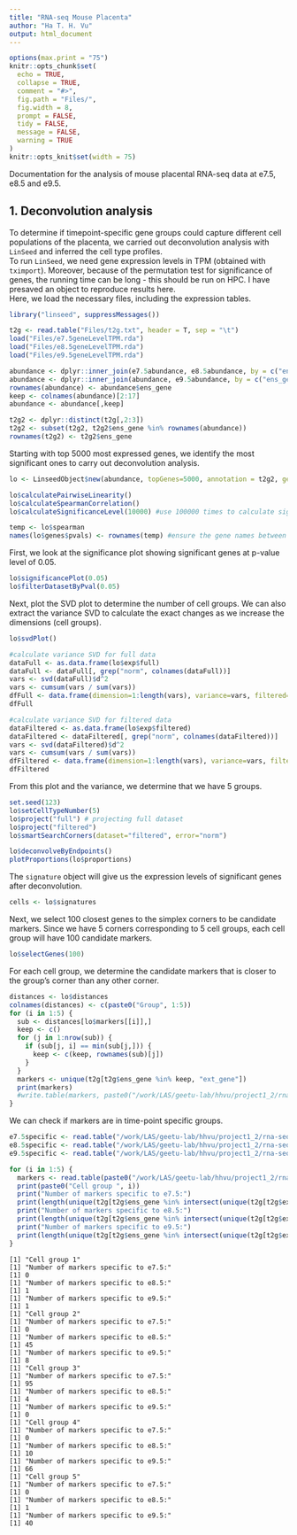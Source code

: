 ```yaml
---
title: "RNA-seq Mouse Placenta"
author: "Ha T. H. Vu"
output: html_document
---
```

  
```r
options(max.print = "75")
knitr::opts_chunk$set(
  echo = TRUE,
  collapse = TRUE,
  comment = "#>",
  fig.path = "Files/",
  fig.width = 8,
  prompt = FALSE,
  tidy = FALSE,
  message = FALSE,
  warning = TRUE
)
knitr::opts_knit$set(width = 75)
```

Documentation for the analysis of mouse placental RNA-seq data at e7.5, e8.5 and e9.5.

## 1. Deconvolution analysis
To determine if timepoint-specific gene groups could capture different cell populations of the placenta, we carried out deconvolution analysis with `LinSeed` and inferred the cell type profiles. <br>
To run `LinSeed`, we need gene expression levels in TPM (obtained with `tximport`). Moreover, because of the permutation test for significance of genes, the running time can be long - this should be run on HPC. I have presaved an object to reproduce results here.<br>
Here, we load the necessary files, including the expression tables.
```r
library("linseed", suppressMessages())

t2g <- read.table("Files/t2g.txt", header = T, sep = "\t")
load("Files/e7.5geneLevelTPM.rda")
load("Files/e8.5geneLevelTPM.rda")
load("Files/e9.5geneLevelTPM.rda")

abundance <- dplyr::inner_join(e7.5abundance, e8.5abundance, by = c("ens_gene" = "ens_gene"))
abundance <- dplyr::inner_join(abundance, e9.5abundance, by = c("ens_gene" = "ens_gene"))
rownames(abundance) <- abundance$ens_gene
keep <- colnames(abundance)[2:17]
abundance <- abundance[,keep]

t2g2 <- dplyr::distinct(t2g[,2:3])
t2g2 <- subset(t2g2, t2g2$ens_gene %in% rownames(abundance))
rownames(t2g2) <- t2g2$ens_gene
```
Starting with top 5000 most expressed genes, we identify the most significant ones to carry out deconvolution analysis.
```r
lo <- LinseedObject$new(abundance, topGenes=5000, annotation = t2g2, geneSymbol = "ens_gene") #use top 5000 most expressed genes

lo$calculatePairwiseLinearity()
lo$calculateSpearmanCorrelation()
lo$calculateSignificanceLevel(10000) #use 100000 times to calculate significance. To reduce running time, reduce this number, but the results will be different

temp <- lo$spearman
names(lo$genes$pvals) <- rownames(temp) #ensure the gene names between objects matched
```
First, we look at the significance plot showing significant genes at p-value level of 0.05.
```r
lo$significancePlot(0.05)
lo$filterDatasetByPval(0.05)
```
Next, plot the SVD plot to determine the number of cell groups. We can also extract the variance SVD to calculate the exact changes as we increase the dimensions (cell groups).
```r
lo$svdPlot()

#calculate variance SVD for full data
dataFull <- as.data.frame(lo$exp$full)
dataFull <- dataFull[, grep("norm", colnames(dataFull))]
vars <- svd(dataFull)$d^2
vars <- cumsum(vars / sum(vars))
dfFull <- data.frame(dimension=1:length(vars), variance=vars, filtered=FALSE)
dfFull

#calculate variance SVD for filtered data
dataFiltered <- as.data.frame(lo$exp$filtered)
dataFiltered <- dataFiltered[, grep("norm", colnames(dataFiltered))]
vars <- svd(dataFiltered)$d^2
vars <- cumsum(vars / sum(vars))
dfFiltered <- data.frame(dimension=1:length(vars), variance=vars, filtered=TRUE)
dfFiltered
```
From this plot and the variance, we determine that we have 5 groups.
```r
set.seed(123)
lo$setCellTypeNumber(5)
lo$project("full") # projecting full dataset
lo$project("filtered")
lo$smartSearchCorners(dataset="filtered", error="norm")

lo$deconvolveByEndpoints()
plotProportions(lo$proportions)
```
The `signature` object will give us the expression levels of significant genes after deconvolution.
```r
cells <- lo$signatures
```
Next, we select 100 closest genes to the simplex corners to be candidate markers. Since we have 5 corners corresponding to 5 cell groups, each cell group will have 100 candidate markers.
```r
lo$selectGenes(100)
```
For each cell group, we determine the candidate markers that is closer to the group's corner than any other corner.
```r
distances <- lo$distances
colnames(distances) <- c(paste0("Group", 1:5))
for (i in 1:5) {
  sub <- distances[lo$markers[[i]],]
  keep <- c()
  for (j in 1:nrow(sub)) {
    if (sub[j, i] == min(sub[j,])) {
      keep <- c(keep, rownames(sub)[j])
    }
  }
  markers <- unique(t2g[t2g$ens_gene %in% keep, "ext_gene"])
  print(markers)
  #write.table(markers, paste0("/work/LAS/geetu-lab/hhvu/project1_2/rna-seq/7_deconvolution/cell", i, "markers-minDistance-inTop100.txt"), quote = F, row.names = F)
}
```
We can check if markers are in time-point specific groups.
```r
e7.5specific <- read.table("/work/LAS/geetu-lab/hhvu/project1_2/rna-seq/4_specificGenes/e7.5specific_ensGenes.txt")
e8.5specific <- read.table("/work/LAS/geetu-lab/hhvu/project1_2/rna-seq/4_specificGenes/e8.5specific_ensGenes.txt")
e9.5specific <- read.table("/work/LAS/geetu-lab/hhvu/project1_2/rna-seq/4_specificGenes/e9.5specific_ensGenes.txt")

for (i in 1:5) {
  markers <- read.table(paste0("/work/LAS/geetu-lab/hhvu/project1_2/rna-seq/7_deconvolution/cell", i, "markers-minDistance-inTop100.txt"), header = T, sep = "\t")
  print(paste0("Cell group ", i))
  print("Number of markers specific to e7.5:")
  print(length(unique(t2g[t2g$ens_gene %in% intersect(unique(t2g[t2g$ext_gene %in% markers$x, "ens_gene"]), e7.5specific$V1), "ext_gene"])))
  print("Number of markers specific to e8.5:")
  print(length(unique(t2g[t2g$ens_gene %in% intersect(unique(t2g[t2g$ext_gene %in% markers$x, "ens_gene"]), e8.5specific$V1), "ext_gene"])))
  print("Number of markers specific to e9.5:")
  print(length(unique(t2g[t2g$ens_gene %in% intersect(unique(t2g[t2g$ext_gene %in% markers$x, "ens_gene"]), e9.5specific$V1), "ext_gene"])))
}
```
```
[1] "Cell group 1"
[1] "Number of markers specific to e7.5:"
[1] 0
[1] "Number of markers specific to e8.5:"
[1] 1
[1] "Number of markers specific to e9.5:"
[1] 1
[1] "Cell group 2"
[1] "Number of markers specific to e7.5:"
[1] 0
[1] "Number of markers specific to e8.5:"
[1] 45
[1] "Number of markers specific to e9.5:"
[1] 8
[1] "Cell group 3"
[1] "Number of markers specific to e7.5:"
[1] 95
[1] "Number of markers specific to e8.5:"
[1] 4
[1] "Number of markers specific to e9.5:"
[1] 0
[1] "Cell group 4"
[1] "Number of markers specific to e7.5:"
[1] 0
[1] "Number of markers specific to e8.5:"
[1] 10
[1] "Number of markers specific to e9.5:"
[1] 66
[1] "Cell group 5"
[1] "Number of markers specific to e7.5:"
[1] 0
[1] "Number of markers specific to e8.5:"
[1] 1
[1] "Number of markers specific to e9.5:"
[1] 40
```